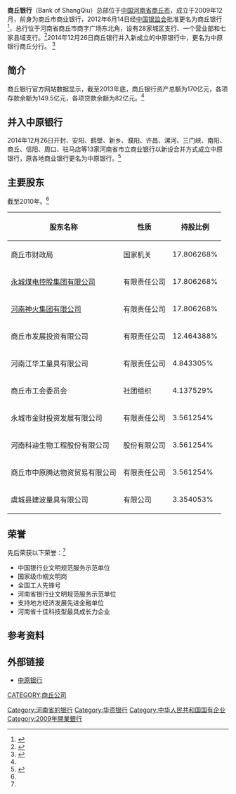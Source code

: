{{Infobox_Company
|company_name_zh=商丘市商丘银行股份有限公司|
|company_name_en=Bank of Shangqiu
|company_name=商丘银行
|company_logo=[[File:Bank_of_shangqiu_logo.JPG|File:Bank of shangqiu logo.JPG]]
|company_type=
|market_information=
|company_slogan=
| foundation = 2009年
| defunct = 2014年 |
| successor = [[中原银行|中原银行]] |
}}
'''商丘银行'''（Bank of ShangQiu）总部位于[[中国|中国]][[河南省|河南省]][[商丘市|商丘市]]，成立于2009年12月，前身为商丘市商业银行，2012年6月14日经[[中国银监会|中国银监会]]批准更名为商丘银行<ref>{{Cite web |url=http://www.sqrb.com.cn/news/2012-07/04/content_1451631.htm |title=商丘市商业银行获批更名为商丘银行 |accessdate=2014-03-01 |archive-date=2018-10-02 |archive-url=https://web.archive.org/web/20181002190913/http://www.sqrb.com.cn/news/2012-07/04/content_1451631.htm |dead-url=no }}</ref>，总行位于河南省商丘市商字广场东北角，设有28家城区支行、一个营业部和七家县域支行。<ref name="简介">{{cite web |url=http://www.sqbank.com.cn/plus/list.php?tid=25 |language= |title=商丘银行简介 |publisher=商丘银行 |date=2014-02-24 |accessdate= |archive-date=2014-02-27 |archive-url=https://web.archive.org/web/20140227074411/http://www.sqbank.com.cn/plus/list.php?tid=25 |dead-url=yes }}</ref>2014年12月26日商丘银行并入新成立的中原银行中，更名为中原银行商丘分行。 <ref name="中原银行隆重开业">{{cite web |url=http://www.sqrb.com.cn/news/2014-12/26/content_2398196.htm |language= |title=中原银行隆重开业 |publisher= |date=2014-12-16 |accessdate= |archive-url=https://web.archive.org/web/20160304192732/http://www.sqrb.com.cn/news/2014-12/26/content_2398196.htm |archive-date=2016-03-04 |dead-url=yes }}</ref>

==简介==

商丘银行官方网站数据显示，截至2013年底，商丘银行资产总额为170亿元，各项存款余额为149.5亿元，各项贷款余额为82亿元。<ref name= "简介"/>

==并入中原银行==

2014年12月26日开封、安阳、鹤壁、新乡、濮阳、许昌、漯河、三门峡、南阳、商丘、信阳、周口、驻马店等13家河南省市立商业银行以新设合并方式成立中原银行，原各地商业银行更名为中原银行。<ref name="中原银行隆重开业">{{cite web |url=http://www.sqrb.com.cn/news/2014-12/26/content_2398196.htm |language= |title=中原银行隆重开业 |publisher= |date=2014-12-16 |accessdate= |archive-url=https://web.archive.org/web/20160304192732/http://www.sqrb.com.cn/news/2014-12/26/content_2398196.htm |archive-date=2016-03-04 |dead-url=yes }}</ref>

==主要股东==
截至2010年。<ref name= "简介"/>
{| class="wikitable"
|-
! 股东名称 !! 性质 !! 持股比例
|-
| 商丘市财政局 || 国家机关 || 17.806268%
|-
| [[永城煤电控股集团有限公司|永城煤电控股集团有限公司]] || 有限责任公司 || 17.806268%
|-
| [[河南神火集团有限公司|河南神火集团有限公司]] || 有限责任公司 || 17.806268%
|-
| 商丘市发展投资有限公司 || 有限责任公司 || 12.464388%
|-
| 河南江华工量具有限公司 || 有限责任公司 || 4.843305%
|-
| 商丘市工会委员会 || 社团组织 || 4.137529%
|-
| 永城市金财投资发展有限公司 || 有限责任公司 || 3.561254%
|-
| 河南科迪生物工程股份有限公司 || 股份有限公司 || 3.561254%
|-
| 商丘市中原腾达物资贸易有限公司 || 有限责任公司 || 3.561254%
|-
| 虞城县建波量具有限公司 || 有限公司 || 3.354053%
|}

==荣誉==
先后荣获以下荣誉：<ref name= "简介"/>
*中国银行业文明规范服务示范单位
*国家级巾帼文明岗
*全国工人先锋号
*河南省银行业文明规范服务示范单位
*支持地方经济发展先进金融单位
*河南省十佳科技型最具成长力企业

==参考资料==
{{reflist}}

==外部链接==
*[http://www.zybank.com.cn/ 中原银行]{{Wayback|url=http://www.zybank.com.cn/ |date=20160811141441 }}

{{中华人民共和国城市商业银行}}
[[Category:河南省的银行|Category:河南省的银行]]
[[Category:华资银行|Category:华资银行]]
[[Category:中华人民共和国国有企业|Category:中华人民共和国国有企业]]
[[CATEGORY:商丘公司|CATEGORY:商丘公司]]
[[Category:2009年開業銀行|Category:2009年開業銀行]]